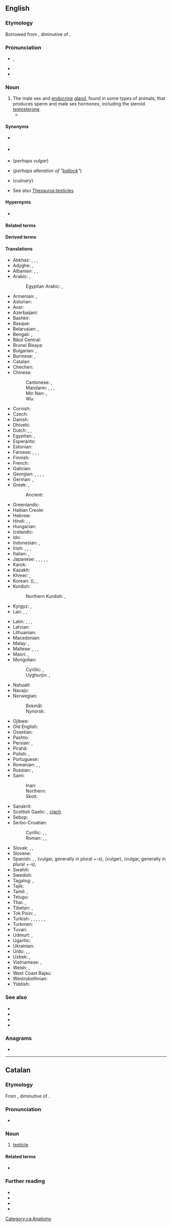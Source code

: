 ==English==
{{wikipedia}}

===Etymology===
Borrowed from {{bor|en|la|testiculus}}, diminutive of {{m|la|testis}}.

===Pronunciation===
* {{enPR|tĕsʹtĭ-kəl}}, {{IPA|en|/ˈtɛstɪkəl/}}
* {{audio|en|en-us-testicle.ogg|Audio (US)}}
* {{audio|en|LL-Q1860 (eng)-I learned some phrases-testicle.wav|Audio (UK)}}

===Noun===
{{en-noun}}

# The male sex and [[endocrine]] [[gland]], found in some types of animals, that produces sperm and male sex hormones, including the steroid [[testosterone]].
#* {{quote-book
|en
|year=2000
|author=Margaret Atwood
|title=The Blind Assassin
|isbn=
|page=372
|passage=Despite your jogging and the hairiness of your legs, the shoe of aging is beginning to pinch. Soon you'll regret all that sun-tanning. Your face will look like a '''testicle'''.}}

====Synonyms====
* {{l|en|testis}} {{qualifier|medical}}
* {{l|en|orchis}} {{qualifier|medical}}
* {{l|en|ball}} (''perhaps vulgar'')
* {{l|en|bollock}} (''perhaps alteration of "[[ballock]]"'')
* {{l|en|lamb fries}} (''culinary'')
* See also [[Thesaurus:testicles]]

====Hypernyms====
* {{l|en|genitals}}

====Related terms====
{{rel3|en
|test
|testament
|testicond
|testiculate
|testify
|testimony}}

====Derived terms====
{{der3|en
|have the world by the testicles
|spectacles, testicles, wallet and watch
|testicled
|testicular
|testiclectomy
|testicleless
|trans-testicle
|untesticled}}

====Translations====
{{trans-top|male sex gland}}
* Abkhaz: {{t|ab|аҟəалҭас|sc=Cyrl}}, {{t|ab|аҟəалҭара|sc=Cyrl}}, {{qualifier|dialectal}} {{t|ab|аҟəалаҕ|sc=Cyrl}}, {{qualifier|slang}} {{t|ab|акәҭаҕь|sc=Cyrl}}
* Adyghe: {{t|ady|гэ|sc=Cyrl}}, {{qualifier|colloquial}} {{t|ady|кӏэнкӏэ|sc=Cyrl}}
* Albanian: {{t+|sq|herdhe|f-p}}, {{t|sq|testikul|m}}, {{t+|sq|koqe|f-p}} {{qualifier|vulgar}}
* Arabic: {{t+|ar|بَيْضَة|f}}, {{t|ar|خُصْيَة|f}}
*: Egyptian Arabic: {{t|arz|بيضة|f|tr=béḍa|sc=Arab}}, {{t|arz|خصية|f|tr=ḵéṣya|sc=Arab}}
* Armenian: {{t|hy|ամորձի}}, {{qualifier|colloquial}} {{t+|hy|ձու}}
* Asturian: {{t+|ast|testículu|m}}
* Avar: {{t|av|хӏан}}
* Azerbaijani: {{t|az|xaya}}
* Bashkir: {{t|ba|күкәй|sc=Cyrl}}
* Basque: {{t+|eu|barrabil}}
* Belarusian: {{t|be|яе́чка|n|sc=Cyrl}}, {{t|be|тэсці́кула|f|sc=Cyrl}} {{qualifier|rare}}
* Bengali: {{t|bn|শুক্রাশয়}}, {{qualifier|slang}} {{t|bn|বীচি}}
* Bikol Central: {{t|bcl|bunaybunay}}
* Brunei Bisaya: {{t|bsb|ampuni'}}
* Bulgarian: {{t|bg|те́стис|m|sc=Cyrl}}, {{t+|bg|тести́кул|m}}
* Burmese: {{t+|my|ဝှေးစေ့|sc=Mymr}}, {{t+|my|ကပ်ပယ်|sc=Mymr}}
* Catalan: {{t+|ca|testicle|m}}
* Chechen: {{t|ce|зирх|sc=Cyrl}}
* Chinese:
*: Cantonese: {{t|yue|睪丸}}, {{t|yue|睾丸|tr=gou1 jyun4-2}}
*: Mandarin: {{t+|cmn|睪丸}}, {{t+|cmn|睾丸|tr=gāowán}}, {{t+|cmn|精巢|tr=jīngcháo}}, {{t+|cmn|卵子|tr=luǎnzi, luǎnzǐ, lǎnzǐ}} {{qualifier|colloquial}}
*: Min Nan: {{t+|nan|𡳞核|tr=lān-hu̍t}}, {{t|nan|𡳞核仔|tr=lān-hu̍t-á}}
*: Wu: {{t|wuu|卵子|tr=loe tsr}}
* Cornish: {{t|kw|kell|f}}
* Czech: {{t+|cs|varle|n}}
* Danish: {{t+|da|testikel|c}}
* Dhivehi: {{t|dv|އޮށް}}
* Dutch: {{t+|nl|teelbal|m}}, {{t+|nl|testikel|n}}, {{t+|nl|hode|f}}
* Egyptian: {{t-egy|ẖrwj|h=T28:D21-G43-Z4</hiero>{{egy-glyph|D283}}<hiero>|m-d}}, {{t-egy|jnswj|h=M17-K1:N35-S29-G43-F51:F51|m-d}}
* Esperanto: {{t|eo|testiko}}
* Estonian: {{t|et|munand}}
* Faroese: {{t|fo|eista|n}}, {{t|fo|eistasteinur|m}}, {{t|fo|nossa|n}}, {{t+|fo|steinur|m}}
* Finnish: {{t+|fi|kives}}
* French: {{t+|fr|testicule|m}}
* Galician: {{t+|gl|testículo|m}}
* Georgian: {{t|ka|სათესლე}}, {{t|ka|სათესლე ჯირკვალი}}, {{t|ka|კვერცხი}} {{qualifier|mildly vulgar}}, {{t|ka|ყვერი}} {{qualifier|vulgar}}, {{t|ka|კაკალი}} {{qualifier|vulgar}}
* German: {{t+|de|Hoden|m}}, {{t+|de|Testikel|m}}
* Greek: {{t+|el|όρχις|m}}, {{t+|el|αρχίδι|m}} {{qualifier|vulgar}}
*: Ancient: {{t|grc|ὄρχις|m}}
* Greenlandic: {{t|kl|issuk}}
* Haitian Creole: {{t|ht|grenn}}
* Hebrew: {{t+|he|אֶשֶׁךְ|m|tr=éshekh|sc=Hebr}}
* Hindi: {{t+|hi|अंड|m|sc=Deva}}, {{t+|hi|अंडकोष|m|sc=Deva}}, {{t|hi|फ़ोता|m|sc=Deva}}
* Hungarian: {{t+|hu|here}}
* Icelandic: {{t+|is|eista|n}}
* Ido: {{t+|io|testikulo}}
* Indonesian: {{t+|id|testis}}, {{t|id|buah zakar}}
* Irish: {{t|ga|magairle|m}}, {{t+|ga|cloch|f}} {{qualifier|vulgar}}, {{t|ga|caid|f}}, {{t|ga|úirí|f}}
* Italian: {{t+|it|testicolo|m}}, {{t+|it|coglione|m}} {{qualifier|vulgar}}
* Japanese: {{t+|ja|睾丸|tr=こうがん, kōgan|sc=Jpan}}, {{t+|ja|精巣|tr=せいそう, seisō|sc=Jpan}}, {{t|ja|ホーデン|tr=hōden|sc=Jpan}}, {{t+|ja|金玉|tr=きんたま, kintama|sc=Jpan}}, {{t|ja|陰核|tr=へのこ, henoko|sc=Jpan}}, {{t|ja|タマキン|tr=tamakin|sc=Jpan}}
* Karok: {{t|kyh|vuutrava'áfiv}}
* Kazakh: {{t|kk|жұмалақ|sc=Cyrl}}
* Khmer: {{t|km|ពងស្វាស}}, {{t+|km|ពង}}
* Korean: {{t+|ko|고환}} ({{t+|ko|睾丸}}), {{t+|ko|불알}}, {{t+|ko|불}}
* Kurdish:
*: Northern Kurdish: {{t+|kmr|gun|m}}, {{t+|kmr|hêlik|m}}
* Kyrgyz: {{t+|ky|эн|sc=Cyrl}}, {{t+|ky|таш|sc=Cyrl}}
* Lao: {{t|lo|ກະໂປກ}}, {{t|lo|ອັນທະ}}, {{t|lo|ໄຂ່ຫຳ}}
{{trans-mid}}
* Latin: {{t|la|testiculum|n}}, {{t|la|cōleus}}, {{t|la|testis|m}}, {{t|la|coleo}}
* Latvian: {{t|lv|sēklinieks|m}}
* Lithuanian: {{t|lt|sėklidė|f}}
* Macedonian: {{t|mk|тестис|m|sc=Cyrl}}
* Malay: {{t|ms|buah zakar}}, {{qualifier|colloquial}} {{t+|ms|telur}}
* Maltese: {{t|mt|bajda|f}}, {{t|mt|bajd|p}}, {{t|mt|testikola|f}}, {{t|mt|ħaswa|f}}
* Maori: {{t|mi|pūtawa}}, {{t|mi|raho}}
* Mongolian:
*: Cyrillic: {{t+|mn|төмсөг}}, {{t+|mn|засаа}}
*: Uyghurjin: {{t|mn|ᠲᠥᠮᠦᠰᠦᠭᠡ}}, {{t|mn|ᠵᠠᠰᠠᠭ᠎ᠠ}}
* Nahuatl: {{t+|nah|ahuacatl}}
* Navajo: {{t|nv|ayęęzhii}}
* Norwegian:
*: Bokmål: {{t|nb|testikkel|m}}
*: Nynorsk: {{t|nn|testikkel|m}}
* Ojibwe: {{q|my testicles}} {{t|oj|ninishiwag}}
* Old English: {{t|ang|bealluc|m}}
* Ossetian: {{t-needed|os}}
* Pashto: {{t+|ps|خوټه|f|tr=xwëṭa|sc=ps-Arab}}
* Persian: {{t+|fa|خایه|tr=xâye}}, {{t+|fa|بیضه|tr=beyze}}
* Pirahã: {{t|myp|xitóhoi}}
* Polish: {{t+|pl|jądro|n}}, {{t+|pl|jajo|n}} {{qualifier|colloquial, usually in plural}}
* Portuguese: {{t+|pt|testículo|m}}
* Romanian: {{t+|ro|testicul|n}}, {{t+|ro|coi|n}} {{qualifier|slang}}, {{t+|ro|boș|n}} {{qualifier|slang}}
* Russian: {{t+|ru|яи́чко|n}}, {{t+|ru|тести́кула|f}} {{qualifier|rare}}
* Sami:
*: Inari: {{t|smn|kuolâ}}
*: Northern: {{t|se|bálˈlu}}
*: Skolt: {{t|sms|kuõll}}
* Sanskrit: {{t+|sa|अण्ड|m|n}}
* Scottish Gaelic: {{t|gd|magairle|m|f}}, [[clach]] {{g|f}} {{qualifier|vulgar}}
* Sebop: {{t|sib|ilu butu}}
* Serbo-Croatian:
*: Cyrillic: {{t|sh|тестис|m}}, {{t|sh|семеник|m}}, {{t|sh|мудо|n}}
*: Roman: {{t|sh|testis|m}}, {{t|sh|semenik|m}}, {{t+|sh|mudo|n}}
* Slovak: {{t|sk|vajce|n}}, {{t|sk|jadro|n}}, {{t+|sk|semenník}}
* Slovene: {{t|sl|módo|n}}
* Spanish: {{t+|es|testículo|m}}, {{t+|es|cojón|m}} {{qualifier|vulgar}}, {{t+|es|pelota|f}} (vulgar, generally in plural +-s), {{t+|es|huevo|m}} (vulgar), {{t+|es|bola|f}} (vulgar, generally in plural +-s), {{t|es|cataplines|m-p}} {{qualifier|Spain, colloquial}}
* Swahili: {{t+|sw|pumbu}}
* Swedish: {{t+|sv|testikel|c}}
* Tagalog: {{t|tl|bayag}}, {{t|tl|bilo}}
* Tajik: {{t+|tg|хоя}}
* Tamil: {{t+|ta|அண்டம்|sc=Taml}}, {{t+|ta|விரை|sc=Taml}}
* Telugu: {{t+|te|వృషణాలు|sc=Telu}}
* Thai: {{t+|th|ลูกอัณฑะ|tr=lûuk-an-thá}}, {{t+|th|อัณฑะ}}
* Tibetan: {{t|bo|སྒོང་རྡོག|sc=Tibt}}, {{t|bo|རླིག་རིལ|sc=Tibt}}
* Tok Pisin: {{t|tpi|bol}}, {{t|tpi|kiau}}
* Turkish: {{t+|tr|testis}}, {{t+|tr|haya}}, {{t+|tr|er bezi}}, {{t+|tr|husye}}, {{t+|tr|badak}}, {{t+|tr|yumurta}} {{qualifier|colloquial}}, {{t+|tr|top}} {{qualifier|slang}}
* Turkmen: {{t|tk|taşak}}
* Tuvan: {{t|tyv|чуурга}}
* Udmurt: {{t|udm|пуз}}, {{t|udm|выйтэт}}
* Ugaritic: {{t|uga|𐎜𐎌𐎋}}
* Ukrainian: {{t+|uk|яє́чко|n|sc=Cyrl}}
* Urdu: {{t|ur|انڈکوش|m|tr=aṇḍkoś|sc=ur-Arab}}, {{t|ur|فوطہ|m|tr=fotā|sc=ur-Arab}}, {{t|ur|خصیہ|sc=ur-Arab}}
* Uzbek: {{t+|uz|moyak}}, {{t+|uz|tuxum}}
* Vietnamese: {{t+|vi|hòn dái}}, {{t+|vi|tinh hoàn}}
* Welsh: {{t+|cy|caill|f}}, {{t+|cy|carreg|f}}
* West Coast Bajau: {{t|bdr|borot}}
* Westrobothnian: {{t|gmq-bot|ballkårn|n}}
* Yiddish: {{t|yi|טעסטאַקאַל|m}}
{{trans-bottom}}

===See also===
* {{l|en|scrotum}}
* {{l|en|bulla}}
* {{l|en|bull}}
* {{l|en|bullock}}

===Anagrams===
* {{anagrams|en|a=ceeilstt|telestic}}

----

==Catalan==

===Etymology===
From {{der|ca|la|testiculum|testicle}}, diminutive of {{m|la|testis}}.

===Pronunciation===
* {{ca-IPA}}

===Noun===
{{ca-noun|m}}

# [[#English|testicle]]

====Related terms====
* {{l|ca|testicular}}

===Further reading===
* {{R:IEC2}}
* {{R:GDLC}}
* {{R:DNV}}
* {{R:DCVB}}

[[Category:ca:Anatomy]]